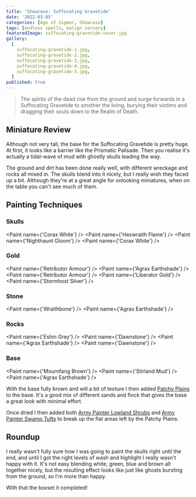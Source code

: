 ```yaml
---
title: 'Showcase: Suffocating Gravetide'
date: '2022-03-05'
categories: [Age of Sigmar, Showcase]
tags: [endless spells, malign sorcery]
featuredImage: suffocating-gravetide-cover.jpg
gallery:
  [
    suffocating-gravetide-1.jpg,
    suffocating-gravetide-2.jpg,
    suffocating-gravetide-3.jpg,
    suffocating-gravetide-4.jpg,
    suffocating-gravetide-5.jpg,
  ]
published: true
---
```



> The spirits of the dead rise from the ground and surge forwards in a Suffocating Gravetide to smother the living,
> burying their victims and dragging their souls down to the Realm of Death.

## Miniature Review

Although not very tall, the base for the Suffocating Gravetide is pretty huge. At first, it looks like a barrier like
the Prismatic Palisade. Then you realise it's actually a tidal-wave of mud with ghostly skulls leading the way.

The ground and dirt has been done really well, with different wreckage and rocks all mixed in. The skulls blend into it
nicely, but I really wish they faced up a bit. Although they're at a great angle for onlooking miniatures, when on the
table you can't see much of them.

## Painting Techniques

### Skulls

<Paint name={'Corax White'} />
<Paint name={'Hexwraith Flame'} />
<Paint name={'Nighthaunt Gloom'} />
<Paint name={'Corax White'} />

### Gold

<Paint name={'Retributor Armour'} />
<Paint name={'Agrax Earthshade'} />
<Paint name={'Retributor Armour'} />
<Paint name={'Liberator Gold'} />
<Paint name={'Stormhost Silver'} />

### Stone

<Paint name={'Wraithbone'} />
<Paint name={'Agrax Earthshade'} />

### Rocks

<Paint name={'Eshin Grey'} />
<Paint name={'Dawnstone'} />
<Paint name={'Agrax Earthshade'} />
<Paint name={'Dawnstone'} />

### Base

<Paint name={'Mournfang Brown'} />
<Paint name={'Stirland Mud'} />
<Paint name={'Agrax Earthshade'} />

With the base fully brown and will a bit of texture I then added
[Patchy Plains](https://www.geekgamingscenics.com/collections/base-ready-range/products/lukes-aps-base-ready-patchy-plains)
to the base. It's a good mix of different sands and flock that gives the base a great look with minimal effort.

Once dried I then added both [Army Painter Lowland Shrubs](https://www.amazon.co.uk/gp/product/B086MBW9R9) and
[Army Painter Swamp Tufts](https://www.amazon.co.uk/gp/product/B07R8GZQYR) to break up the flat areas left by the
Patchy Plains.

## Roundup

I really wasn't fully sure how I was going to paint the skulls right until the end, and until I got the right levels of
wash and highlight I really wasn't happy with it. It's not easy blending white, green, blue and brown all together
nicely, but the resulting effect looks like just like ghosts bursting from the ground, so I'm more than happy.

With that the boxset it completed!
